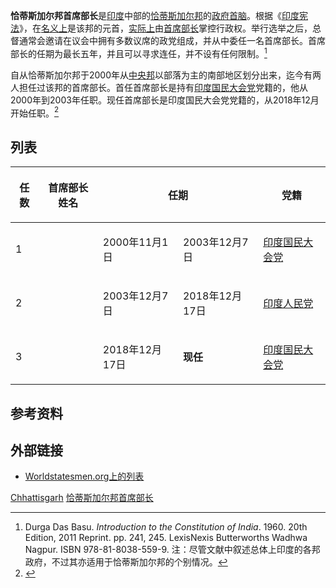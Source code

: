 {{Infobox political post
| border           = parliamentary
| minister         = not_prime
| post             = 恰蒂斯加尔邦首席部长<br /><small>''Chhattisgarh ka Mukhya Mantri''</small>
| image            = Bhupesh Baghel, June 2018.jpg
| imagesize        = 180
| incumbent        = {{link-en|布佩什·巴格尔|Bhupesh Baghel}}
| incumbentsince   = 2018年12月17日
| appointer        = {{link-en|恰蒂斯加尔邦总督总督列表|List of Governors of Chhattisgarh|恰蒂斯加尔邦总督}}
| inaugural        = {{link-en|阿吉特·乔吉|Ajit Jogi}}
| formation        = 2000年11月1日
| residence        = 
}}

'''恰蒂斯加尔邦首席部长'''是[[印度|印度]]中部的[[恰蒂斯加尔邦|恰蒂斯加尔邦]]的[[政府首脑|政府首脑]]。根据《[[印度宪法|印度宪法]]》，{{link-en|恰蒂斯加尔邦总督总督列表|List of Governors of Chhattisgarh|恰蒂斯加尔邦总督}}在[[de_jure|名义上]]是该邦的元首，[[de_facto|实际上]]由[[首席部长_(印度)|首席部长]]掌控行政权。{{link-en|恰蒂斯加尔邦立法议会|Legislative Assembly of Chhattisgarh}}举行选举之后，总督通常会邀请在议会中拥有多数议席的政党组成{{link-en|恰蒂斯加尔邦政府|Government of Chhattisgarh|邦政府}}，并从中委任一名首席部长。首席部长的任期为最长五年，并且可以寻求连任，并不设有任何限制。<ref>Durga Das Basu. ''Introduction to the Constitution of India''. 1960. 20th Edition, 2011 Reprint. pp. 241, 245. LexisNexis Butterworths Wadhwa Nagpur. ISBN 978-81-8038-559-9. 注：尽管文献中叙述总体上印度的各邦政府，不过其亦适用于恰蒂斯加尔邦的个别情况。</ref>

自从恰蒂斯加尔邦于2000年从[[中央邦|中央邦]]以部落为主的南部地区划分出来，迄今有两人担任过该邦的首席部长。首任首席部长是持有[[印度国民大会党|印度国民大会党]]党籍的{{link-en|阿吉特·乔吉|Ajit Jogi}}，他从2000年到2003年任职。现任首席部长是印度国民大会党党籍的{{link-en|布佩什·巴格尔|Bhupesh Baghel}}，从2018年12月开始任职。<ref>{{Cite news|title=Bhupesh Baghel sworn in as Chief Minister of Chhattisgarh|url=https://www.thehindu.com/elections/chhattisgarh-assembly-elections-2018/bhupesh-baghel-sworn-in-as-chief-minister-of-chhattisgarh/article25764821.ece|newspaper=The Hindu|date=2018-12-17|accessdate=2021-04-23|issn=0971-751X|language=en|last=PTI|archive-date=2018-12-18|archive-url=https://web.archive.org/web/20181218061436/https://www.thehindu.com/elections/chhattisgarh-assembly-elections-2018/bhupesh-baghel-sworn-in-as-chief-minister-of-chhattisgarh/article25764821.ece|dead-url=no}}</ref>

==列表==

{| class="wikitable"
|-
!scope=col| 任数
!scope=col| 首席部长姓名
!scope=col colspan=2| 任期
!scope=col colspan=2| 党籍
!scope=col| 任职时间
|- align=center style="height: 60px;"
 | 1
 | {{link-en|阿吉特·乔吉|Ajit Jogi}}
 | 2000年11月1日
 | 2003年12月7日
 | [[印度国民大会党|印度国民大会党]]
 |width="4px" style="background-color: {{Party meta/color/Indian National Congress}}" |
 | {{age in years and days|2000|11|1|2003|12|7|age=no}}
|- align=center style="height: 60px;"
 | 2
 | {{link-en|拉曼·辛格|Raman Singh}}
 | 2003年12月7日
 | 2018年12月17日
 | [[印度人民党|印度人民党]]
 | width="4px" style="background-color: {{Party meta/color/Bharatiya Janata Party}}" |
 | {{age in years and days|2003|12|7|2018|12|17|age=no}}
|- align=center style="height: 60px;"
 | 3
 | {{link-en|布佩什·巴格尔|Bhupesh Baghel}}
 | 2018年12月17日
 | '''现任'''
 | [[印度国民大会党|印度国民大会党]]
 | width="4px" style="background-color: {{Party meta/color/Indian National Congress}}" |
 | {{age in years and days|2018|12|17|age=no}}
|}

==参考资料==
{{commons category|Chief ministers of Chhattisgarh|恰蒂斯加尔邦首席部长}}
{{reflist}}

==外部链接==
* [http://www.worldstatesmen.org/India_states.html Worldstatesmen.org上的列表] {{Wayback|url=http://www.worldstatesmen.org/India_states.html |date=20140701103006 }}

{{现任印度首席部长}}

[[Category:印度首席部长列表|Chhattisgarh]]
[[Category:恰蒂斯加尔邦首席部长|]]